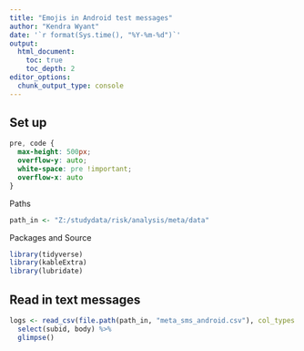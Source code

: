 ```yaml
---
title: "Emojis in Android test messages"
author: "Kendra Wyant"
date: '`r format(Sys.time(), "%Y-%m-%d")`'
output: 
  html_document:
    toc: true 
    toc_depth: 2
editor_options: 
  chunk_output_type: console
---
```


## Set up

```css
pre, code {
  max-height: 500px;
  overflow-y: auto;
  white-space: pre !important; 
  overflow-x: auto
}
```


Paths 
```r
path_in <- "Z:/studydata/risk/analysis/meta/data"
```

Packages and Source
```r
library(tidyverse)
library(kableExtra)
library(lubridate)
```

## Read in text messages
```r
logs <- read_csv(file.path(path_in, "meta_sms_android.csv"), col_types = cols()) %>%
  select(subid, body) %>% 
  glimpse()
```

